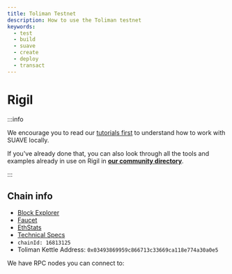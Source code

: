 ```yaml
---
title: Toliman Testnet
description: How to use the Toliman testnet
keywords:
  - test
  - build
  - suave
  - create
  - deploy
  - transact
---
```



# Rigil

:::info 

We encourage you to read our [tutorials first](/tutorials) to understand how to work with SUAVE locally.

If you've already done that, you can also look through all the tools and examples already in use on Rigil in [**our community directory**](/tools/community-directory).

:::

## Chain info

- [Block Explorer](https://explorer.toliman.suave.flashbots.net)
- [Faucet](https://faucet.toliman.suave.flashbots.net/)
- [EthStats](https://ethstats.toliman.suave.flashbots.net/)
- [Technical Specs](/technical/specs/toliman/)
- `chainId: 16813125`
- Toliman Kettle Address: `0x03493869959c866713c33669ca118e774a30a0e5`

We have RPC nodes you can connect to:

<RPCButton />